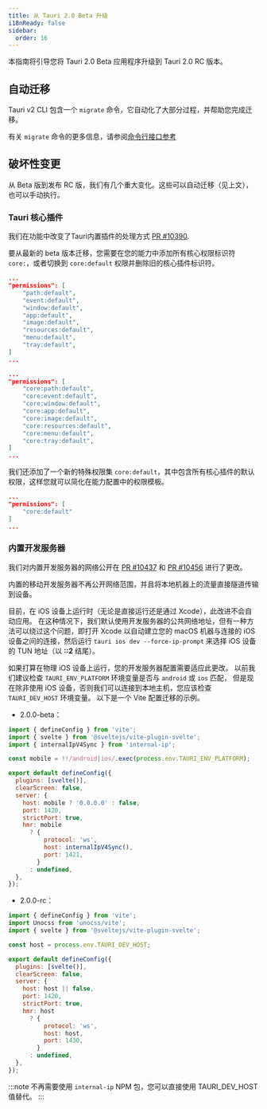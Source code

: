 ```yaml
---
title: 从 Tauri 2.0 Beta 升级
i18nReady: false
sidebar:
  order: 16
---
```



本指南将引导您将 Tauri 2.0 Beta 应用程序升级到 Tauri 2.0 RC 版本。

## 自动迁移

Tauri v2 CLI 包含一个 `migrate` 命令，它自动化了大部分过程，并帮助您完成迁移。

<CommandTabs
  npm="npm install @tauri-apps/cli@next
    npm run tauri migrate"
  yarn="yarn upgrade @tauri-apps/cli@next
    yarn tauri migrate"
  pnpm="pnpm update @tauri-apps/cli@next
    pnpm tauri migrate"
  cargo='cargo install tauri-cli --version "^2.0.0-rc"
    cargo tauri migrate'
/>

有关 `migrate` 命令的更多信息，请参阅[命令行接口参考](/reference/cli/#migrate)

## 破坏性变更

从 Beta 版到发布 RC 版，我们有几个重大变化。这些可以自动迁移（见上文），也可以手动执行。

### Tauri 核心插件

我们在功能中改变了Tauri内置插件的处理方式 [PR #10390](https://github.com/tauri-apps/tauri/pull/10390).

要从最新的 beta 版本迁移，您需要在您的能力中添加所有核心权限标识符 `core:`，或者切换到 `core:default` 权限并删除旧的核心插件标识符。

```json
...
"permissions": [
    "path:default",
    "event:default",
    "window:default",
    "app:default",
    "image:default",
    "resources:default",
    "menu:default",
    "tray:default",
]
...
```

```json
...
"permissions": [
    "core:path:default",
    "core:event:default",
    "core:window:default",
    "core:app:default",
    "core:image:default",
    "core:resources:default",
    "core:menu:default",
    "core:tray:default",
]
...
```

我们还添加了一个新的特殊权限集 `core:default`，其中包含所有核心插件的默认权限，这样您就可以简化在能力配置中的权限模板。

```json
...
"permissions": [
    "core:default"
]
...
```

### 内置开发服务器

我们对内置开发服务器的网络公开在 [PR #10437](https://github.com/tauri-apps/tauri/pull/10437) 和 [PR #10456](https://github.com/tauri-apps/tauri/pull/10456) 进行了更改。

内置的移动开发服务器不再公开网络范围，并且将本地机器上的流量直接隧道传输到设备。

目前，在 iOS 设备上运行时（无论是直接运行还是通过 Xcode），此改进不会自动应用。
在这种情况下，我们默认使用开发服务器的公共网络地址，但有一种方法可以绕过这个问题，即打开 Xcode 以自动建立您的 macOS 机器与连接的 iOS 设备之间的连接，然后运行 `tauri ios dev --force-ip-prompt` 来选择 iOS 设备的 TUN 地址（以 **::2** 结尾）。

如果打算在物理 iOS 设备上运行，您的开发服务器配置需要适应此更改。
以前我们建议检查 `TAURI_ENV_PLATFORM` 环境变量是否与 `android` 或 `ios` 匹配，
但是现在除非使用 iOS 设备，否则我们可以连接到本地主机，您应该检查 `TAURI_DEV_HOST` 环境变量。
以下是一个 Vite 配置迁移的示例。

- 2.0.0-beta：

```js
import { defineConfig } from 'vite';
import { svelte } from '@sveltejs/vite-plugin-svelte';
import { internalIpV4Sync } from 'internal-ip';

const mobile = !!/android|ios/.exec(process.env.TAURI_ENV_PLATFORM);

export default defineConfig({
  plugins: [svelte()],
  clearScreen: false,
  server: {
    host: mobile ? '0.0.0.0' : false,
    port: 1420,
    strictPort: true,
    hmr: mobile
      ? {
          protocol: 'ws',
          host: internalIpV4Sync(),
          port: 1421,
        }
      : undefined,
  },
});
```

- 2.0.0-rc：

```js
import { defineConfig } from 'vite';
import Unocss from 'unocss/vite';
import { svelte } from '@sveltejs/vite-plugin-svelte';

const host = process.env.TAURI_DEV_HOST;

export default defineConfig({
  plugins: [svelte()],
  clearScreen: false,
  server: {
    host: host || false,
    port: 1420,
    strictPort: true,
    hmr: host
      ? {
          protocol: 'ws',
          host: host,
          port: 1430,
        }
      : undefined,
  },
});
```

:::note
不再需要使用 `internal-ip` NPM 包，您可以直接使用 TAURI_DEV_HOST 值替代。
:::
